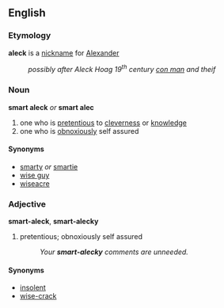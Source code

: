 == English ==
=== Etymology ===
'''aleck''' is a [[nickname]] for [[Alexander]]
: ''possibly after Aleck Hoag 19<sup>th</sup> century [[con man]] and theif''

=== Noun ===
'''smart aleck''' ''or'' '''smart alec'''
# one who is [[pretentious]] to [[clever]]ness or [[knowledge]]
# one who is [[obnoxious]]ly self assured

==== Synonyms ====
* [[smarty]] ''or'' [[smartie]]
* [[wise guy]]
* [[wiseacre]]

=== Adjective ===
'''smart-aleck''', '''smart-alecky'''
# pretentious; obnoxiously self assured
#: ''Your '''smart-alecky''' comments are unneeded.''

==== Synonyms ====
* [[insolent]]
* [[wise-crack]]